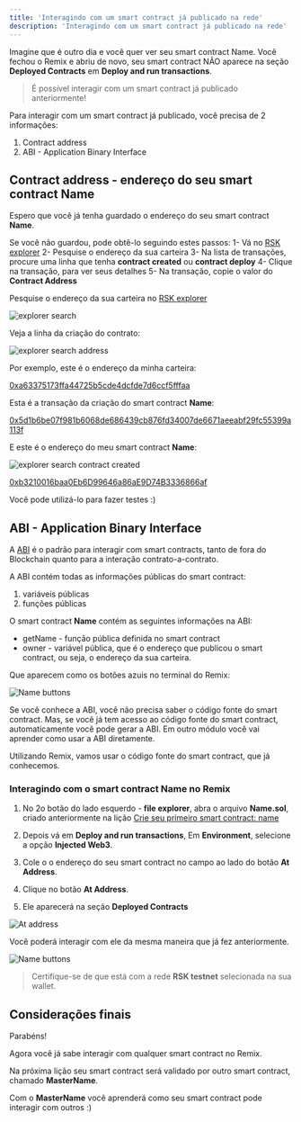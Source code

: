 ```yaml
---
title: 'Interagindo com um smart contract já publicado na rede'
description: 'Interagindo com um smart contract já publicado na rede'
---
```


Imagine que é outro dia e você quer ver seu smart contract Name.
Você fechou o Remix e abriu de novo,
seu smart contract NÃO aparece na seção **Deployed Contracts** em **Deploy and run transactions**.

> É possível interagir com um smart contract já publicado anteriormente!

Para interagir com um smart contract já publicado, você precisa de 2 informações:

1. Contract address
2. ABI - Application Binary Interface

## Contract address - endereço do seu smart contract **Name**

Espero que você já tenha guardado o endereço do seu smart contract **Name**.

Se você não guardou, pode obtê-lo seguindo estes passos:
1- Vá no [RSK explorer](https://explorer.testnet.rsk.co/)
2- Pesquise o endereço da sua carteira
3- Na lista de transações, procure uma linha que tenha **contract created** ou **contract deploy**
4- Clique na transação, para ver seus detalhes
5- Na transação, copie o valor do **Contract Address**

Pesquise o endereço da sua carteira no [RSK explorer](https://explorer.testnet.rsk.co/)

![explorer search](/img/courses/dev/02/interact-with-a-smart-contract/image-01.png)

Veja a linha da criação do contrato:

![explorer search address](/img/courses/dev/02/interact-with-a-smart-contract/image-02.png)

Por exemplo, este é o endereço da minha carteira:

[0xa63375173ffa44725b5cde4dcfde7d6ccf5fffaa](https://explorer.testnet.rsk.co/address/0xa63375173ffa44725b5cde4dcfde7d6ccf5fffaa)

Esta é a transação da criação do smart contract **Name**:

[0x5d1b6be07f981b6068de686439cb876fd34007de6671aeeabf29fc55399a113f](https://explorer.testnet.rsk.co/tx/0x5d1b6be07f981b6068de686439cb876fd34007de6671aeeabf29fc55399a113f)

E este é o endereço do meu smart contract **Name**:

![explorer search contract created](/img/courses/dev/02/interact-with-a-smart-contract/image-03.png)

[0xb3210016baa0Eb6D99646a86aE9D74B3336866af](https://explorer.testnet.rsk.co/address/0xb3210016baa0Eb6D99646a86aE9D74B3336866af)

Você pode utilizá-lo para fazer testes :)

## ABI - Application Binary Interface

A [ABI](https://solidity.readthedocs.io/en/v0.5.3/abi-spec.html) é o padrão para interagir com smart contracts,
tanto de fora do Blockchain quanto para a interação contrato-a-contrato.

A ABI contém todas as informações públicas do smart contract:

1. variáveis públicas
2. funções públicas

O smart contract **Name** contém as seguintes informações na ABI:

- getName - função pública definida no smart contract
- owner - variável pública, que é o endereço que publicou o smart contract, ou seja, o endereço da sua carteira.

Que aparecem como os botões azuis no terminal do Remix:

![Name buttons](/img/courses/dev/02/interact-with-a-smart-contract/image-04.png)

Se você conhece a ABI, você não precisa saber o código fonte do smart contract.
Mas, se você já tem acesso ao código fonte do smart contract, automaticamente você pode gerar a ABI.
Em outro módulo você vai aprender como usar a ABI diretamente.

Utilizando Remix, vamos usar o código fonte do smart contract, que já conhecemos.

### Interagindo com o smart contract Name no Remix

1. No 2o botão do lado esquerdo - **file explorer**, abra o arquivo **Name.sol**,
   criado anteriormente na lição [Crie seu primeiro smart contract: name](/courses/dev/02/smart-contract-name)

2. Depois vá em **Deploy and run transactions**,
   Em **Environment**,
   selecione a opção **Injected Web3**.

3. Cole o o endereço do seu smart contract no campo ao lado do botão **At Address**.

4. Clique no botão **At Address**.

5. Ele aparecerá na seção **Deployed Contracts**

![At address](/img/courses/dev/02/interact-with-a-smart-contract/image-05.png)

Você poderá interagir com ele da mesma maneira que já fez anteriormente.

![Name buttons](/img/courses/dev/02/interact-with-a-smart-contract/image-06.png)

> Certifique-se de que está com a rede **RSK testnet** selecionada na sua wallet.

## Considerações finais

Parabéns!

Agora você já sabe interagir com qualquer smart contract no Remix.

Na próxima lição seu smart contract será validado por outro smart contract, chamado **MasterName**.

Com o **MasterName** você aprenderá como seu smart contract pode interagir com outros
:)

